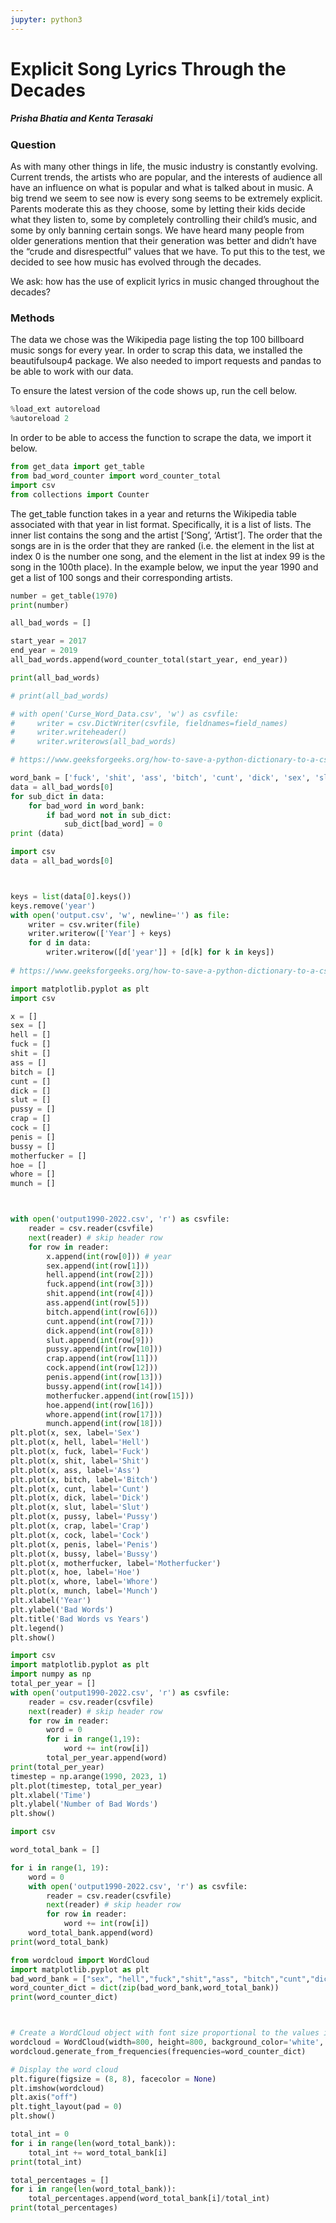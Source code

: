 ```yaml
---
jupyter: python3
---
```


# Explicit Song Lyrics Through the Decades
##### Prisha Bhatia and Kenta Terasaki


### Question
As with many other things in life, the music industry is constantly evolving. Current trends, the artists who are popular, and the interests of audience all have an influence on what is popular and what is talked about in music. A big trend we seem to see now is every song seems to be extremely explicit. Parents moderate this as they choose, some by letting their kids decide what they listen to, some by completely controlling their child's music, and some by only banning certain songs. We have heard many people from older generations mention that their generation was better and didn't have the "crude and disrespectful" values that we have. To put this to the test, we decided to see how music has evolved through the decades. 

We ask: how has the use of explicit lyrics in music changed throughout the decades?


### Methods
The data we chose was the Wikipedia page listing the top 100 billboard music songs for every year. In order to scrap this data, we installed the beautifulsoup4 package. We also needed to import requests and pandas to be able to work with our data.

To ensure the latest version of the code shows up, run the cell below.

```python
%load_ext autoreload
%autoreload 2
```

In order to be able to access the function to scrape the data, we import it below.

```python
from get_data import get_table
from bad_word_counter import word_counter_total
import csv
from collections import Counter
```

The get_table function takes in a year and returns the Wikipedia table associated with that year in list format. Specifically, it is a list of lists. The inner list contains the song and the artist ['Song', 'Artist']. The order that the songs are in is the order that they are ranked (i.e. the element in the list at index 0 is the number one song, and the element in the list at index 99 is the song in the 100th place). In the example below, we input the year 1990 and get a list of 100 songs and their corresponding artists.

```python
number = get_table(1970)
print(number)
```

```python
all_bad_words = []

start_year = 2017
end_year = 2019
all_bad_words.append(word_counter_total(start_year, end_year))

```

```python
print(all_bad_words)
```

```python
# print(all_bad_words)

# with open('Curse_Word_Data.csv', 'w') as csvfile:
#     writer = csv.DictWriter(csvfile, fieldnames=field_names)
#     writer.writeheader()
#     writer.writerows(all_bad_words)

# https://www.geeksforgeeks.org/how-to-save-a-python-dictionary-to-a-csv-file/ -- article that shows how to put the data into csv -- basically what i used for the code above
```

```python
word_bank = ['fuck', 'shit', 'ass', 'bitch', 'cunt', 'dick', 'sex', 'slut', 'pussy', 'crap', 'hell', 'cock', 'penis', 'bussy', 'motherfucker', 'hoe', 'whore','munch']
data = all_bad_words[0]
for sub_dict in data:
    for bad_word in word_bank:
        if bad_word not in sub_dict:
            sub_dict[bad_word] = 0
print (data)
```

```python
import csv
data = all_bad_words[0]



keys = list(data[0].keys())
keys.remove('year')
with open('output.csv', 'w', newline='') as file:
    writer = csv.writer(file)
    writer.writerow(['Year'] + keys)
    for d in data:
        writer.writerow([d['year']] + [d[k] for k in keys])
        
# https://www.geeksforgeeks.org/how-to-save-a-python-dictionary-to-a-csv-file/ -- article that shows how to put the data into csv -- basically what i used for the code above


```

```python
import matplotlib.pyplot as plt
import csv

x = []
sex = []
hell = []
fuck = []
shit = []
ass = []
bitch = []
cunt = []
dick = []
slut = []
pussy = []
crap = []
cock = []
penis = []
bussy = []
motherfucker = []
hoe = []
whore = []
munch = []



with open('output1990-2022.csv', 'r') as csvfile:
    reader = csv.reader(csvfile)
    next(reader) # skip header row
    for row in reader:
        x.append(int(row[0])) # year
        sex.append(int(row[1])) 
        hell.append(int(row[2])) 
        fuck.append(int(row[3])) 
        shit.append(int(row[4])) 
        ass.append(int(row[5]))
        bitch.append(int(row[6]))
        cunt.append(int(row[7])) 
        dick.append(int(row[8])) 
        slut.append(int(row[9])) 
        pussy.append(int(row[10])) 
        crap.append(int(row[11])) 
        cock.append(int(row[12])) 
        penis.append(int(row[13])) 
        bussy.append(int(row[14])) 
        motherfucker.append(int(row[15])) 
        hoe.append(int(row[16])) 
        whore.append(int(row[17])) 
        munch.append(int(row[18])) 
plt.plot(x, sex, label='Sex')
plt.plot(x, hell, label='Hell')
plt.plot(x, fuck, label='Fuck')
plt.plot(x, shit, label='Shit')
plt.plot(x, ass, label='Ass')
plt.plot(x, bitch, label='Bitch')
plt.plot(x, cunt, label='Cunt')
plt.plot(x, dick, label='Dick')
plt.plot(x, slut, label='Slut')
plt.plot(x, pussy, label='Pussy')
plt.plot(x, crap, label='Crap')
plt.plot(x, cock, label='Cock')
plt.plot(x, penis, label='Penis')
plt.plot(x, bussy, label='Bussy')
plt.plot(x, motherfucker, label='Motherfucker')
plt.plot(x, hoe, label='Hoe')
plt.plot(x, whore, label='Whore')
plt.plot(x, munch, label='Munch')
plt.xlabel('Year')
plt.ylabel('Bad Words')
plt.title('Bad Words vs Years')
plt.legend()
plt.show()
```

```python
import csv
import matplotlib.pyplot as plt
import numpy as np
total_per_year = []
with open('output1990-2022.csv', 'r') as csvfile:
    reader = csv.reader(csvfile)
    next(reader) # skip header row
    for row in reader:
        word = 0
        for i in range(1,19):
            word += int(row[i])
        total_per_year.append(word)
print(total_per_year)
timestep = np.arange(1990, 2023, 1)
plt.plot(timestep, total_per_year)
plt.xlabel('Time')
plt.ylabel('Number of Bad Words')
plt.show()

```

```python
import csv

word_total_bank = []

for i in range(1, 19):
    word = 0
    with open('output1990-2022.csv', 'r') as csvfile:
        reader = csv.reader(csvfile)
        next(reader) # skip header row
        for row in reader:    
            word += int(row[i])
    word_total_bank.append(word)    
print(word_total_bank)


```

```python
from wordcloud import WordCloud
import matplotlib.pyplot as plt
bad_word_bank = ["sex", "hell","fuck","shit","ass", "bitch","cunt","dick","slut","pussy","crap","cock","penis","bussy","motherfucker","hoe","whore","munch"]
word_counter_dict = dict(zip(bad_word_bank,word_total_bank))
print(word_counter_dict)



# Create a WordCloud object with font size proportional to the values in the dictionary
wordcloud = WordCloud(width=800, height=800, background_color='white', min_font_size=10)
wordcloud.generate_from_frequencies(frequencies=word_counter_dict)

# Display the word cloud
plt.figure(figsize = (8, 8), facecolor = None)
plt.imshow(wordcloud)
plt.axis("off")
plt.tight_layout(pad = 0)
plt.show()
```

```python
total_int = 0
for i in range(len(word_total_bank)):
    total_int += word_total_bank[i]
print(total_int)
```

```python
total_percentages = []
for i in range(len(word_total_bank)):
    total_percentages.append(word_total_bank[i]/total_int)
print(total_percentages)
```

